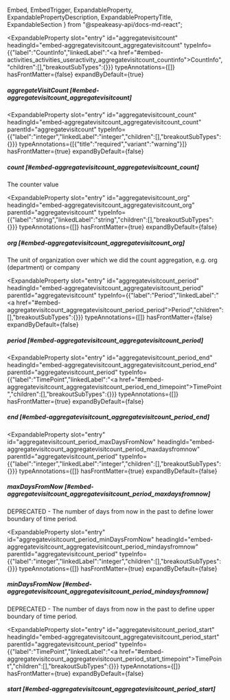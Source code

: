   Embed,
  EmbedTrigger,
  ExpandableProperty,
  ExpandablePropertyDescription,
  ExpandablePropertyTitle,
  ExpandableSection
} from "@speakeasy-api/docs-md-react";

<ExpandableSection>

<ExpandableProperty
  slot="entry"
  id="aggregatevisitcount"
  headingId="embed-aggregatevisitcount_aggregatevisitcount"
  typeInfo={{"label":"CountInfo","linkedLabel":"<a href=\"#embed-activities_activities_useractivity_aggregatevisitcount_countinfo\">CountInfo</a>","children":[],"breakoutSubTypes":{}}}
  typeAnnotations={[]}
  hasFrontMatter={false}
  expandByDefault={true}
>

<ExpandablePropertyTitle slot="title">

##### aggregateVisitCount [#embed-aggregatevisitcount_aggregatevisitcount]

</ExpandablePropertyTitle>

</ExpandableProperty>

<ExpandableProperty
  slot="entry"
  id="aggregatevisitcount_count"
  headingId="embed-aggregatevisitcount_aggregatevisitcount_count"
  parentId="aggregatevisitcount"
  typeInfo={{"label":"integer","linkedLabel":"integer","children":[],"breakoutSubTypes":{}}}
  typeAnnotations={[{"title":"required","variant":"warning"}]}
  hasFrontMatter={true}
  expandByDefault={false}
>

<ExpandablePropertyTitle slot="title">

##### count [#embed-aggregatevisitcount_aggregatevisitcount_count]

</ExpandablePropertyTitle>

<ExpandablePropertyDescription slot="description">

The counter value

</ExpandablePropertyDescription>

</ExpandableProperty>

<ExpandableProperty
  slot="entry"
  id="aggregatevisitcount_org"
  headingId="embed-aggregatevisitcount_aggregatevisitcount_org"
  parentId="aggregatevisitcount"
  typeInfo={{"label":"string","linkedLabel":"string","children":[],"breakoutSubTypes":{}}}
  typeAnnotations={[]}
  hasFrontMatter={true}
  expandByDefault={false}
>

<ExpandablePropertyTitle slot="title">

##### org [#embed-aggregatevisitcount_aggregatevisitcount_org]

</ExpandablePropertyTitle>

<ExpandablePropertyDescription slot="description">

The unit of organization over which we did the count aggregation, e.g. org (department) or company

</ExpandablePropertyDescription>

</ExpandableProperty>

<ExpandableProperty
  slot="entry"
  id="aggregatevisitcount_period"
  headingId="embed-aggregatevisitcount_aggregatevisitcount_period"
  parentId="aggregatevisitcount"
  typeInfo={{"label":"Period","linkedLabel":"<a href=\"#embed-aggregatevisitcount_aggregatevisitcount_period_period\">Period</a>","children":[],"breakoutSubTypes":{}}}
  typeAnnotations={[]}
  hasFrontMatter={false}
  expandByDefault={false}
>

<ExpandablePropertyTitle slot="title">

##### period [#embed-aggregatevisitcount_aggregatevisitcount_period]

</ExpandablePropertyTitle>

</ExpandableProperty>

<ExpandableProperty
  slot="entry"
  id="aggregatevisitcount_period_end"
  headingId="embed-aggregatevisitcount_aggregatevisitcount_period_end"
  parentId="aggregatevisitcount_period"
  typeInfo={{"label":"TimePoint","linkedLabel":"<a href=\"#embed-aggregatevisitcount_aggregatevisitcount_period_end_timepoint\">TimePoint</a>","children":[],"breakoutSubTypes":{}}}
  typeAnnotations={[]}
  hasFrontMatter={true}
  expandByDefault={false}
>

<ExpandablePropertyTitle slot="title">

##### end [#embed-aggregatevisitcount_aggregatevisitcount_period_end]

</ExpandablePropertyTitle>

<Embed slot="embed">

<EmbedTrigger slot="trigger" embedTitle="end" triggerText="View end details">

<Embedend />

</EmbedTrigger>

</Embed>

</ExpandableProperty>

<ExpandableProperty
  slot="entry"
  id="aggregatevisitcount_period_maxDaysFromNow"
  headingId="embed-aggregatevisitcount_aggregatevisitcount_period_maxdaysfromnow"
  parentId="aggregatevisitcount_period"
  typeInfo={{"label":"integer","linkedLabel":"integer","children":[],"breakoutSubTypes":{}}}
  typeAnnotations={[]}
  hasFrontMatter={true}
  expandByDefault={false}
>

<ExpandablePropertyTitle slot="title">

##### maxDaysFromNow [#embed-aggregatevisitcount_aggregatevisitcount_period_maxdaysfromnow]

</ExpandablePropertyTitle>

<ExpandablePropertyDescription slot="description">

DEPRECATED - The number of days from now in the past to define lower boundary of time period.

</ExpandablePropertyDescription>

</ExpandableProperty>

<ExpandableProperty
  slot="entry"
  id="aggregatevisitcount_period_minDaysFromNow"
  headingId="embed-aggregatevisitcount_aggregatevisitcount_period_mindaysfromnow"
  parentId="aggregatevisitcount_period"
  typeInfo={{"label":"integer","linkedLabel":"integer","children":[],"breakoutSubTypes":{}}}
  typeAnnotations={[]}
  hasFrontMatter={true}
  expandByDefault={false}
>

<ExpandablePropertyTitle slot="title">

##### minDaysFromNow [#embed-aggregatevisitcount_aggregatevisitcount_period_mindaysfromnow]

</ExpandablePropertyTitle>

<ExpandablePropertyDescription slot="description">

DEPRECATED - The number of days from now in the past to define upper boundary of time period.

</ExpandablePropertyDescription>

</ExpandableProperty>

<ExpandableProperty
  slot="entry"
  id="aggregatevisitcount_period_start"
  headingId="embed-aggregatevisitcount_aggregatevisitcount_period_start"
  parentId="aggregatevisitcount_period"
  typeInfo={{"label":"TimePoint","linkedLabel":"<a href=\"#embed-aggregatevisitcount_aggregatevisitcount_period_start_timepoint\">TimePoint</a>","children":[],"breakoutSubTypes":{}}}
  typeAnnotations={[]}
  hasFrontMatter={true}
  expandByDefault={false}
>

<ExpandablePropertyTitle slot="title">

##### start [#embed-aggregatevisitcount_aggregatevisitcount_period_start]

</ExpandablePropertyTitle>

<Embed slot="embed">

<EmbedTrigger slot="trigger" embedTitle="start" triggerText="View start details">

<Embedstart />

</EmbedTrigger>

</Embed>

</ExpandableProperty>

</ExpandableSection>